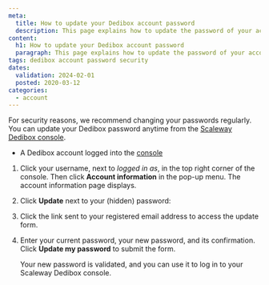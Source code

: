```yaml
---
meta:
  title: How to update your Dedibox account password
  description: This page explains how to update the password of your account.
content:
  h1: How to update your Dedibox account password
  paragraph: This page explains how to update the password of your account.
tags: dedibox account password security
dates:
  validation: 2024-02-01
  posted: 2020-03-12
categories:
  - account
---
```


For security reasons, we recommend changing your passwords regularly. You can update your Dedibox password anytime from the [Scaleway Dedibox console](https://console.online.net/).

<Macro id="requirements" />

- A Dedibox account logged into the [console](https://console.online.net/)

1. Click your username, next to _logged in as_, in the top right corner of the console. Then click **Account information** in the pop-up menu. The account information page displays.
2. Click **Update** next to your (hidden) password:
    <Lightbox src="scaleway-dedibox-console-update-password.webp" alt="" />
3. Click the link sent to your registered email address to access the update form.
4. Enter your current password, your new password, and its confirmation. Click **Update my password** to submit the form.

    Your new password is validated, and you can use it to log in to your Scaleway Dedibox console.



